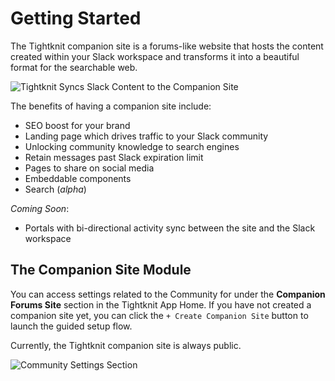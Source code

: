 
# Getting Started

The Tightknit companion site is a forums-like website that hosts the content created within your Slack workspace and transforms it into a beautiful format for the searchable web.

![Tightknit Syncs Slack Content to the Companion Site](/site-sync-graphic.png)

The benefits of having a companion site include:

- SEO boost for your brand
- Landing page which drives traffic to your Slack community
- Unlocking community knowledge to search engines
- Retain messages past Slack expiration limit
- Pages to share on social media
- Embeddable components
- Search (_alpha_)

_Coming Soon_:

- Portals with bi-directional activity sync between the site and the Slack workspace

## The Companion Site Module

You can access settings related to the Community for under the **Companion Forums Site** section in the Tightknit App Home. If you have not created a companion site yet, you can click the `+ Create Companion Site` button to launch the guided setup flow.

<Callout type="info">
  Currently, the Tightknit companion site is always public.
</Callout>

![Community Settings Section](/community/community-module.png)

